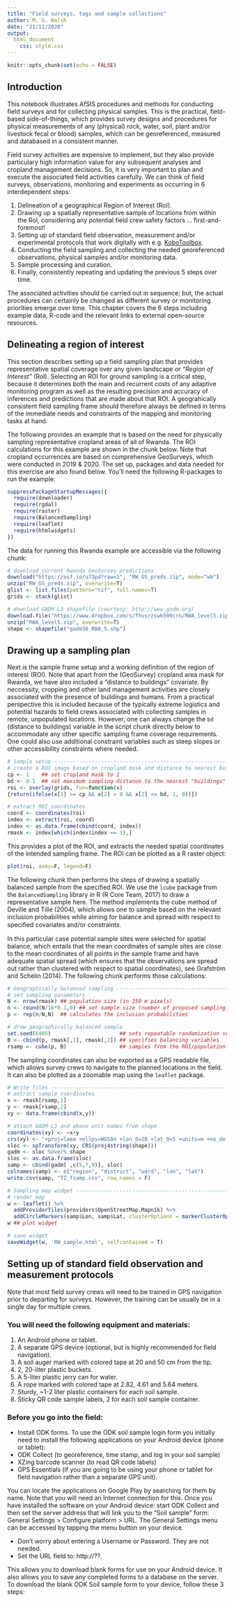 ```yaml
---
title: "Field surveys, tags and sample collections"
author: M. G. Walsh
date: "21/11/2020"
output:
  html_document
    css: style.css
---
```


```r
knitr::opts_chunk$set(echo = FALSE)
```

## Introduction {#fs-intro}

This notebook illustrates AfSIS procedures and methods for conducting field surveys and for collecting physical samples. This is the practical, field-based side-of-things, which provides survey designs and procedures for physical measurements of any (physical) rock, water, soil, plant and/or livestock fecal or blood) samples, which can be georeferenced, measured and databased in a consistent manner.

Field survey activities are expensive to implement, but they also provide particulary high information value for any subsequent analyses and cropland management decisions. So, it is very important to plan and execute the associated field activities carefully. We can think of field surveys, observations, monitoring and experiments as occurring in 6 interdependent steps:

1. Delineation of a geographical Region of Interest (RoI).
1. Drawing up a spatially representative sample of locations from within the RoI, considering any potential field crew safety factors ... first-and-foremost!
1. Setting up of standard field observation, measurement and/or experimental protocols that work digitally with e.g. [KoboToolbox](https://qed.ai/kt/).
1. Conducting the field sampling and collecting the needed georeferenced observations, physical samples and/or monitoring data.
1. Sample processing and curation.
1. Finally, consistently repeating and updating the previous 5 steps over time.

The associated activities should be carried out in sequence; but, the actual procedures can certainly be changed as different survey or monitoring priorities emerge over time. This chapter covers the 6 steps including example data, R-code and the relevant links to external open-source resources.

## Delineating a region of interest {#roi}

This section describes setting up a field sampling plan that provides representative spatial coverage over any given landscape or *"Region of Interest"* (RoI). Selecting an ROI for ground sampling is a critical step, because it determines both the main and recurrent costs of any adaptive monitoring program as well as the resulting precision and accuracy of inferences and predictions that are made about that ROI. A geograhically consistent field sampling frame should therefore always be defined in terms of the immediate needs and constraints of the mapping and monitoring tasks at hand. 

The following provides an example that is based on the need for physically sampling representative cropland areas of all of Rwanda. The ROI calculations for this example are shown in the chunk below. Note that cropland occurrences are based on comprehensive GeoSurveys, which were conducted in 2019 & 2020. The set up, packages and data needed for this exercise are also found below. You'll need the following R-packages to run the example:

```r
suppressPackageStartupMessages({
  require(downloader)
  require(rgdal)
  require(raster)
  require(BalancedSampling)
  require(leaflet)
  require(htmlwidgets)
})
```

The data for running this Rwanda example are accessible via the following chunk:

```r
# download current Rwanda GeoSurvey predictions
download("https://osf.io/u73pd?raw=1", "RW_GS_preds.zip", mode="wb")
unzip("RW_GS_preds.zip", overwrite=T)
glist <- list.files(pattern="tif", full.names=T)
grids <- stack(glist)

# download GADM-L3 shapefile (courtesy: http://www.gadm.org)
download.file("https://www.dropbox.com/s/fhusrzswk599crn/RWA_level5.zip?raw=1", "RWA_level5.zip")
unzip("RWA_level5.zip", overwrite=T)
shape <- shapefile("gadm36_RWA_5.shp")
```

## Drawing up a sampling plan {#samp-plan}

Next is the sample frame setup and a working definition of the region of interest (ROI). Note that apart from the (GeoSurvey) cropland area mask for Rwanda, we have also included a "distance to buildings" covariate. By neccessity, cropping and other land management activities are closely associated with the presence of buildings and humans. From a practical perspective this is included because of the typically extreme logistics and potential hazards to field crews associated with collecting samples in remote, unpopulated locations. However, one can always change the `bd` (distance to buildings) variable in the script chunk directly below to accommodate any other specific sampling frame coverage requirements. One could also use additional constraint variables such as steep slopes or other accessibility constraints where needed.

```r
# Sample setup ------------------------------------------------------------
# create a ROI image based on cropland mask and distance to nearest buildings grids
cp <- 1    ## set cropland mask to 1
bd <- 0.5  ## set maximum sampling distance to the nearest "buildings" (in km)
roi <- overlay(grids, fun=function(x) 
{return(ifelse(x[1] >= cp && x[2] > 0 && x[2] <= bd, 1, 0))})

# extract ROI coordinates
coord <- coordinates(roi)
index <- extract(roi, coord)
index <- as.data.frame(cbind(coord, index))
rmask <- index[which(index$index == 1),]
```

This provides a plot of the ROI, and extracts the needed spatial coordinates of the intended sampling frame. The ROI can be plotted as a R raster object:

```r
plot(roi, axes=F, legend=F)
```

The following chunk then performs the steps of drawing a spatially balanced sample from the specified ROI. We use the `lcube` package from the `BalancedSampling` library in R (R Core Team, 2017) to draw a representative sample here. The method implements the cube method of Deville and Tillé (2004), which allows one to sample based on the relevant inclusion probabilities while aiming for balance and spread with respect to speciﬁed covariates and/or constraints. 

In this particular case potential sample sites were selected for spatial balance, which entails that the mean coordinates of sample sites are close to the mean coordinates of all points in the sample frame and have adequate spatial spread (which ensures that the observations are spread out rather than clustered with respect to spatial coordinates), see Grafström and Schelin (2014). The following chunk performs those calculations:

```r
# Geographically balanced sampling ----------------------------------------
# set sampling parameters
N <- nrow(rmask) ## population size (in 250 m pixels)
n <- round(N/16*0.1,0) ## set sample size (number of proposed sampling locations)
p <- rep(n/N,N)  ## calculates the inclusion probabilities

# draw geographically balanced sample
set.seed(6405)                      ## sets repeatable randomization seed
B <- cbind(p, rmask[,1], rmask[,2]) ## specifies balancing variables
rsamp <- cube(p, B)                 ## samples from the ROI/population using the cube method
```

The sampling coordinates can also be exported as a GPS readable file, which allows survey crews to navigate to the planned locations in the field. It can also be plotted as a zoomable map using the `leaflet` package.

```r
# Write files -------------------------------------------------------------
# extract sample coordinates
x <- rmask[rsamp,1]
y <- rmask[rsamp,2]
xy <- data.frame(cbind(x,y))

# attach GADM-L3 and above unit names from shape
coordinates(xy) <- ~x+y
crs(xy) <- "+proj=laea +ellps=WGS84 +lon_0=20 +lat_0=5 +units=m +no_defs"
sloc <- spTransform(xy, CRS(proj4string(shape)))
gadm <- sloc %over% shape
sloc <- as.data.frame(sloc)
samp <- cbind(gadm[ ,c(5,7,9)], sloc)
colnames(samp) <- c("region", "district", "ward", "lon", "lat")
write.csv(samp, "TZ_fsamp.csv", row.names = F)

# Sampling map widget -----------------------------------------------------
# render map
w <- leaflet() %>% 
  addProviderTiles(providers$OpenStreetMap.Mapnik) %>%
  addCircleMarkers(samp$Lon, samp$Lat, clusterOptions = markerClusterOptions())
w ## plot widget 

# save widget
saveWidget(w, 'RW_sample.html', selfcontained = T)
```

## Setting up of standard field observation and measurement protocols {#om-protocols}

Note that most field survey crews will need to be trained in GPS navigation prior to departing for surveys. However, the training can be usually be in a single day for multiple crews.

### You will need the following equipment and materials:

1. An Android phone or tablet.
1. A separate GPS device (optional, but is highly recommended for field navigation).
1. A soil auger marked with colored tape at 20 and 50 cm from the tip.
1. 2, 20-liter plastic buckets.
1. A 5-liter plastic jerry can for water.
1. A rope marked with colored tape at 2.82, 4.61 and 5.64 meters.
1. Sturdy, ~1-2 liter plastic containers for each soil sample.
1. Sticky QR code sample labels, 2 for each soil sample container.

### Before you go into the field:

*	Install ODK forms. To use the ODK soil sample login form you initially need to install the following applications on your Android device (phone or tablet):
* ODK Collect (to georeference, time stamp, and log in your soil sample)
* XZing barcode scanner (to read QR code labels)
* GPS Essentials (if you are going to be using your phone or tablet for field navigation rather than a separate GPS unit).

You can locate the applications on Google Play by searching for them by name. Note that you will need an Internet connection for this. Once you have installed the software on your Android device: start ODK Collect and then set the server address that will link you to the “Soil sample” form:
General Settings > Configure platform > URL. The General Settings menu can be accessed by tapping the <left> menu button on your device. 

* Don’t worry about entering a Username or Password. They are not needed.
* Set the URL field to: http://??.

This allows you to download blank forms for use on your Android device. It also allows you to save any completed forms to a database on the server. To download the blank ODK Soil sample form to your device, follow these 3 steps:
